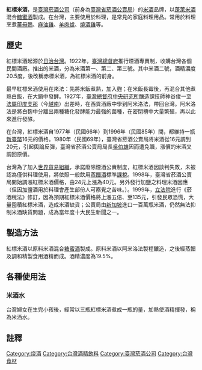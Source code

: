 {{unreferenced|time=2016-05-20T10:14:38+00:00}}
'''紅標米酒'''，是[[臺灣菸酒公司|臺灣菸酒公司]]（前身為[[臺灣省菸酒公賣局|臺灣省菸酒公賣局]]）的[[米酒|米酒]]品牌，以[[蓬萊米|蓬萊]][[米酒|米酒]]混合[[糖蜜酒|糖蜜酒]]製成。在台灣，主要使用於料理，是常見的家庭料理用品。常用於料理烹煮[[薑母鴨|薑母鴨]]、[[麻油雞|麻油雞]]、[[羊肉爐|羊肉爐]]、[[燒酒雞|燒酒雞]]等。

==歷史==
紅標米酒起源於[[日治台灣|日治台灣]]。1922年，[[臺灣總督府|臺灣總督府]]推行煙酒專賣制，收購台灣各個民間酒廠。推出的米酒，分為米酒第一、第二、第三號。其中米酒二號，酒精濃度20.5度，後改稱赤標米酒，為紅標米酒的前身。

最早紅標米酒使用在來法：先將米飯煮熟，加入麴；在米飯長霉後，再混合其他煮熟白飯，在大鍋中發酵。1927年，[[臺灣總督府中央研究所|臺灣總督府中央研究所]]釀造課技師神谷俊一至[[法屬印度支那|法屬印度支那]]（今[[越南|越南]]）出差時，在西貢酒廠中學到阿米洛法，帶回台灣。阿米洛法是將白麴中分離出兩種糖化發酵能力最強的菌種，在密閉槽中大量繁殖，再以此來進行發酵。

在台灣，紅標米酒自1977年（民國66年）到1996年（民國85年）間，都維持一瓶[[新臺幣|新臺幣]]16元的價格。1980年（民國69年），臺灣省菸酒公賣局將米酒從16元調到20元，引起輿論反彈，臺灣省菸酒公賣局局長[[吳伯雄|吳伯雄]]因而遭免職，漲價的米酒又調回原價。

台灣為了加入[[世界貿易組織|世界貿易組織]]，承諾廢除煙酒公賣制度，紅標米酒因談判失敗，未被認為僅供料理使用，將依照一般飲用[[蒸餾酒|蒸餾酒]]標準[[課稅|課稅]]。1998年，臺灣省菸酒公賣局開始調漲紅標米酒價格，由24元上漲為40元。另外發行加鹽之料理米酒因應（但因加鹽酒用於料理會產生部份人可察覺之苦味。）。1999年，[[立法院|立法院]]進行《菸酒稅法》修訂，因為預期紅標米酒價格將上漲五倍、至135元，引發民眾恐慌，大量囤積紅標米酒，造成米酒缺貨；公賣局由[[新加坡|新加坡]]進口一百萬瓶米酒，仍然無法抑制米酒缺貨問題，成為當年度十大民生新聞之一。

==製造方法==
紅標米酒以原料米酒混合[[糖蜜酒|糖蜜酒]]製成。原料米酒以阿米洛法製程釀造，之後經蒸餾及調和精製食用酒精而成。酒精濃度為19.5%。

==各種使用法==
===米酒水===
台灣婦女在生完小孩後，經常以三瓶紅標米酒煮成一瓶的量，加熱使酒精揮發，稱為米酒水。

==註釋==
{{reflist}}
[[Category:烧酒|Category:烧酒]]
[[Category:台灣酒精飲料|Category:台灣酒精飲料]]
[[Category:臺灣菸酒公司|Category:臺灣菸酒公司]]
[[Category:台灣食材|Category:台灣食材]]